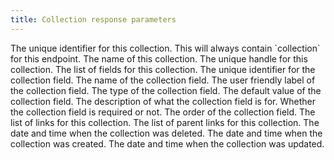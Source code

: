 ```yaml
---
title: Collection response parameters
---
```


<Parameter name="id" type="string">
The unique identifier for this collection.
</Parameter>

<Parameter name="object" type="string">
This will always contain `collection` for this endpoint.
</Parameter>

<Parameter name="name" type="string">
The name of this collection.
</Parameter>

<Parameter name="handle" type="string">
The unique handle for this collection.
</Parameter>

<Parameter name="fields" type="array">
The list of fields for this collection.
</Parameter>

<Parameter name="fields.*.id" type="string">
The unique identifier for the collection field.
</Parameter>

<Parameter name="fields.*.name" type="string">
The name of the collection field.
</Parameter>

<Parameter name="fields.*.label" type="string">
The user friendly label of the collection field.
</Parameter>

<Parameter name="fields.*.type" type="string">
The type of the collection field.
</Parameter>

<Parameter name="fields.*.default_value" type="string | null">
The default value of the collection field.
</Parameter>

<Parameter name="fields.*.help_text" type="string | null">
The description of what the collection field is for.
</Parameter>

<Parameter name="fields.*.required" type="boolean">
Whether the collection field is required or not.
</Parameter>

<Parameter name="fields.*.order" type="number">
The order of the collection field.
</Parameter>

<Parameter name="links" type="array">
The list of links for this collection.
</Parameter>

<Parameter name="parent_links" type="array">
The list of parent links for this collection.
</Parameter>

<Parameter name="deleted_at" type="string | null">
The date and time when the collection was deleted.
</Parameter>

<Parameter name="created_at" type="string">
The date and time when the collection was created.
</Parameter>

<Parameter name="updated_at" type="string">
The date and time when the collection was updated.
</Parameter>
